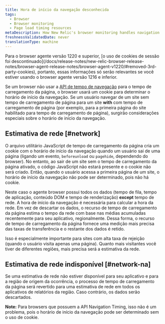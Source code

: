 ```yaml
---
title: Hora de início da navegação desconhecida
tags:
  - Browser
  - Browser monitoring
  - Page load timing resources
metaDescription: How New Relic's browser monitoring handles navigation start time when the navigation timing API is unavailable.
freshnessValidatedDate: never
translationType: machine
---
```


<Callout variant="important">
  Para o browser agente versão 1220 e superior, [o uso de cookies de sessão foi descontinuado](/docs/release-notes/new-relic-browser-release-notes/browser-agent-release-notes/browser-agent-v1220/#removed-3rd-party-cookies), portanto, essas informações só serão relevantes se você estiver usando o browser agente versão 1216 e inferior.
</Callout>

Se um browser não usar a [API de tempo de navegação](/docs/browser/new-relic-browser/browser-agent-apis/navigation-timing-api) para o tempo de carregamento da página, o browser usará um cookie para determinar o horário de início da navegação. Se um usuário navegar de um site sem tempo de carregamento de página para um site <DNT>**with**</DNT> com tempo de carregamento de página (por exemplo, para a primeira página do site habilitado para tempo de carregamento de página), surgirão considerações especiais sobre o horário de início da navegação.

## Estimativa de rede [#network]

O arquivo utilitário JavaScript de tempo de carregamento da página cria um cookie com o horário de início da navegação quando um usuário sai de uma página (ligando um evento, `beforeunload` ou `pagehide`, dependendo do browser). No entanto, ao sair de um site sem o tempo de carregamento da página ativado, o código JavaScript não estará presente e o cookie não será criado. Então, quando o usuário acessa a primeira página de um site, o horário de início da navegação não pode ser determinado, pois não há cookie.

Neste caso o agente browser possui todos os dados (tempo de fila, tempo de aplicação, conteúdo DOM e tempo de renderização) <DNT>**except**</DNT> tempo de rede. A hora de início da navegação é necessária para calcular a hora da rede. Em vez de descartar os dados, o recurso de tempo de carregamento da página estima o tempo da rede com base nas médias acumuladas recentemente para seu aplicativo, regionalmente. Dessa forma, o recurso de tempo de carregamento da página fornece uma medição mais precisa das taxas de transferência e o restante dos dados é retido.

Isso é especialmente importante para sites com alta taxa de rejeição (quando o usuário visita apenas uma página). Quanto mais visitantes você tiver de diferentes regiões, mais precisa será a estimativa da rede.

## Estimativa de rede indisponível [#network-na]

Se uma estimativa de rede não estiver disponível para seu aplicativo e para a região de origem da ocorrência, o processo de tempo de carregamento da página será revertido para uma estimativa de rede em todos os aplicativos de relatórios da região. Caso contrário, os dados serão descartados.

<DNT>**Note:**</DNT> Para browsers que possuem a API Navigation Timing, isso não é um problema, pois o horário de início da navegação pode ser determinado sem o uso de cookie.